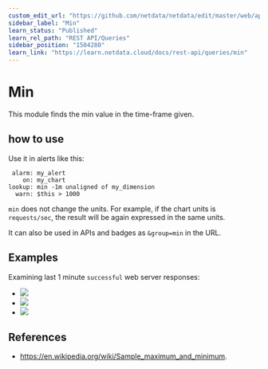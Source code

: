 ```yaml
---
custom_edit_url: "https://github.com/netdata/netdata/edit/master/web/api/queries/min/README.md"
sidebar_label: "Min"
learn_status: "Published"
learn_rel_path: "REST API/Queries"
sidebar_position: "1504280"
learn_link: "https://learn.netdata.cloud/docs/rest-api/queries/min"
---
```



# Min

This module finds the min value in the time-frame given.

## how to use

Use it in alerts like this:

```
 alarm: my_alert
    on: my_chart
lookup: min -1m unaligned of my_dimension
  warn: $this > 1000
```

`min` does not change the units. For example, if the chart units is `requests/sec`, the result
will be again expressed in the same units. 

It can also be used in APIs and badges as `&group=min` in the URL.

## Examples

Examining last 1 minute `successful` web server responses:

-   ![](https://registry.my-netdata.io/api/v1/badge.svg?chart=web_log_nginx.response_statuses&options=unaligned&dimensions=success&group=min&after=-60&label=min&value_color=orange)
-   ![](https://registry.my-netdata.io/api/v1/badge.svg?chart=web_log_nginx.response_statuses&options=unaligned&dimensions=success&group=average&after=-60&label=average)
-   ![](https://registry.my-netdata.io/api/v1/badge.svg?chart=web_log_nginx.response_statuses&options=unaligned&dimensions=success&group=max&after=-60&label=max)

## References

-   <https://en.wikipedia.org/wiki/Sample_maximum_and_minimum>.



